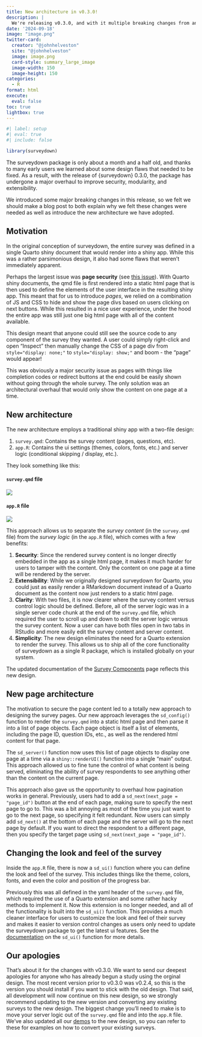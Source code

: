 ```yaml
---
title: New architecture in v0.3.0!
description: |
  We're releasing v0.3.0, and with it multiple breaking changes from an architecture overall.
date: '2024-09-18'
image: "image.png"
twitter-card:
  creator: "@johnhelveston"
  site: "@johnhelveston"
  image: image.png
  card-style: summary_large_image
  image-width: 150
  image-height: 150
categories:
  - R
format: html
execute: 
  eval: false
toc: true
lightbox: true
---
```


```r
#| label: setup
#| eval: true
#| include: false

library(surveydown)
```

The surveydown package is only about a month and a half old, and thanks to many early users we learned about some design flaws that needed to be fixed. As a result, with the release of {surveydown} 0.3.0, the package has undergone a major overhaul to improve security, modularity, and extensibility. 

We introduced some major breaking changes in this release, so we felt we should make a blog post to both explain why we felt these changes were needed as well as introduce the new architecture we have adopted.

## Motivation

In the original conception of surveydown, the entire survey was defined in a single Quarto shiny document that would render into a shiny app. While this was a rather parsimonious design, it also had some flaws that weren't immediately apparent.

Perhaps the largest issue was **page security** (see [this issue](https://github.com/surveydown-dev/surveydown/issues/93)). With Quarto shiny documents, the qmd file is first rendered into a static html page that is then used to define the elements of the user interface in the resulting shiny app. This meant that for us to introduce _pages_, we relied on a combination of JS and CSS to hide and show the page divs based on users clicking on next buttons. While this resulted in a nice user experience, under the hood the entire app was still just one big html page with all of the content available. 

This design meant that anyone could still see the source code to any component of the survey they wanted. A user could simply right-click and open "Inspect" then manually change the CSS of a page div from `style="display: none;"` to `style="display: show;"` and boom - the "page" would appear!

This was obviously a major security issue as pages with things like completion codes or redirect buttons at the end could be easily shown without going through the whole survey. The only solution was an architectural overhaul that would only show the content on one page at a time.

## New architecture

The new architecture employs a traditional shiny app with a two-file design:

1. `survey.qmd`: Contains the survey content (pages, questions, etc). 
2. `app.R`: Contains the ui settings (themes, colors, fonts, etc.) and server logic (conditional skipping / display, etc.).

They look something like this:

::: {layout-ncol=2}

#### `survey.qmd` file

![](survey.png)

#### `app.R` file

![](app.png)

:::

This approach allows us to separate the _survey content_ (in the `survey.qmd` file) from the _survey logic_ (in the `app.R` file), which comes with a few benefits:

1. **Security**: Since the rendered survey content is no longer directly embedded in the app as a single html page, it makes it much harder for users to tamper with the content. Only the content on one page at a time will be rendered by the server.
2. **Extensibility**: While we originally designed surveydown for Quarto, you could just as easily render a RMarkdown document instead of a Quarto document as the content now just renders to a static html page.
3. **Clarity**: With two files, it is now clearer where the survey content versus control logic should be defined. Before, all of the server logic was in a single server code chunk at the end of the `survey.qmd` file, which required the user to scroll up and down to edit the server logic versus the survey content. Now a user can have both files open in two tabs in RStudio and more easily edit the survey content and server content.
4. **Simplicity**: The new design eliminates the need for a Quarto extension to render the survey. This allows us to ship all of the core functionality of surveydown as a single R package, which is installed globally on your system.

The updated documentation of the [Survey Components](https://surveydown.org/survey-components.html) page reflects this new design.

## New page architecture

The motivation to secure the page content led to a totally new approach to designing the survey pages. Our new approach leverages the `sd_config()` function to render the `survey.qmd` into a static html page and then parse it into a list of page objects. Each page object is itself a list of elements, including the page ID, question IDs, etc., as well as the rendered html content for that page. 

The `sd_server()` function now uses this list of page objects to display one page at a time via a `shiny::renderUI()` function into a single "main" output. This approach allowed us to fine tune the control of what content is being served, eliminating the ability of survey respondents to see anything other than the content on the current page. 

This approach also gave us the opportunity to overhaul how pagination works in general. Previously, users had to add a `sd_next(next_page = "page_id")` button at the end of each page, making sure to specify the next page to go to. This was a bit annoying as most of the time you just want to go to the next page, so specifying it felt redundant. Now users can simply add `sd_next()` at the bottom of each page and the server will go to the next page by default. If you want to direct the respondent to a different page, then you specify the target page using `sd_next(next_page = "page_id")`.

## Changing the look and feel of the survey

Inside the `app.R` file, there is now a `sd_ui()` function where you can define the look and feel of the survey. This includes things like the theme, colors, fonts, and even the color and position of the progress bar. 

Previously this was all defined in the yaml header of the `survey.qmd` file, which required the use of a Quarto extension and some rather hacky methods to implement it. Now this extension is no longer needed, and all of the functionality is built into the `sd_ui()` function. This provides a much cleaner interface for users to customize the look and feel of their survey and makes it easier to version control changes as users only need to update the surveydown package to get the latest ui features. See the [documentation](https://surveydown.org/survey-components.html#ui) on the `sd_ui()` function for more details.

## Our apologies

That's about it for the changes with v0.3.0. We want to send our deepest apologies for anyone who has already begun a study using the orginal design. The most recent version prior to v0.3.0 was v0.2.4, so this is the version you should install if you want to stick with the old design. That said, all development will now continue on this new design, so we strongly recommend updating to the new version and converting any existing surveys to the new design. The biggest change you'll need to make is to move your server logic out of the `survey.qmd` file and into the `app.R` file. We've also updated all our [demos](https://surveydown.org/demos) to the new design, so you can refer to these for examples on how to convert your existing surveys.